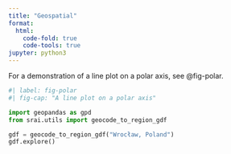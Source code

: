 ```yaml
---
title: "Geospatial"
format:
  html:
    code-fold: true
    code-tools: true
jupyter: python3
---
```


For a demonstration of a line plot on a polar axis, see @fig-polar.


```python
#| label: fig-polar
#| fig-cap: "A line plot on a polar axis"

import geopandas as gpd
from srai.utils import geocode_to_region_gdf

gdf = geocode_to_region_gdf("Wrocław, Poland")
gdf.explore()
```